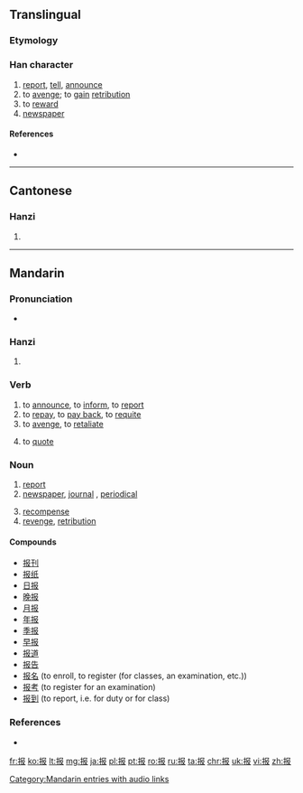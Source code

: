 {{also|報}}
==Translingual==
{{stroke order|strokes=7}}
{{stroke order|type=animate}}

===Etymology===
{{Han simp|報|f=幸|t=扌}}

===Han character===
{{Han char|rn=64|rad=手|as=04|sn=7|four=|canj=手尸中水 (QSLE)|ids=⿰[[扌]][[𠬝]]}}

# [[report]], [[tell]], [[announce]]
# to [[avenge]]; to [[gain]] [[retribution]]
# to [[reward]]
# [[newspaper]]

====References====
* {{Han ref|kx=0422.121|hdz=31846.010|uh=62A5|ud=25253}}

----

==Cantonese==

===Hanzi===
{{yue-hanzi|jyut=[[bou3]]|y=bou3|tra=報}}

# {{defn|lang=yue|sort=手04}}

----

==Mandarin==

===Pronunciation===
* {{audio|zh-bào.ogg|audio|lang=cmn}}

===Hanzi===
{{cmn-hanzi|tra=報|pin=[[bào]] ([[bao4]])|wg=pao<sup>4</sup>}}

# {{defn|lang=cmn|sort=手04}}

===Verb===
{{cmn-verb|t|tra=報|pin=bào|pint=bao4}}

# to [[announce]], to [[inform]], to [[report]]
# to [[repay]], to [[pay back]], to [[requite]]
# to [[avenge]], to [[retaliate]]
#: {{zh-usex|他 为 死去 父 报 了 仇 杀 他。|He killed him to avenge his dead father.}}
# to [[quote]]
#: {{zh-usex|我们 总是 给 用户 报 一 个 公道 的 价格。|We always quote our customers a fair price.}}

===Noun===
{{cmn-noun|t|tra=報|pin=bào|pint=bao4|mw=[[份]] [[张]]}}

# [[report]]
# [[newspaper]], [[journal]] , [[periodical]]
#: {{zh-usex|她 的 名字 上 了 报。|Her name has appeared on the newspaper.}}
# [[recompense]]
# [[revenge]], [[retribution]]

====Compounds====
* [[报刊]]
* [[报纸]]
* [[日报]]
* [[晚报]]
* [[月报]]
* [[年报]]
* [[季报]]
* [[早报]]
* [[报道]]
* [[报告]]
* [[报名]] (to enroll, to register (for classes, an examination, etc.))
* [[报考]] (to register for an examination)
* [[报到]] (to report, i.e. for duty or for class)

[[Category:Mandarin entries with audio links]]

===References===
* {{cite web
| url = http://www.mdbg.net/chindict/chindict.php?page=worddict&wdrst=0&wdqb=报
| title = 报
| work = MDBG English to Chinese dictionary ( Based on CC-CEDICT )
| language = Mandarin/English
| accessdate = 2014-02-22}}

[[fr:报]]
[[ko:报]]
[[lt:报]]
[[mg:报]]
[[ja:报]]
[[pl:报]]
[[pt:报]]
[[ro:报]]
[[ru:报]]
[[ta:报]]
[[chr:报]]
[[uk:报]]
[[vi:报]]
[[zh:报]]